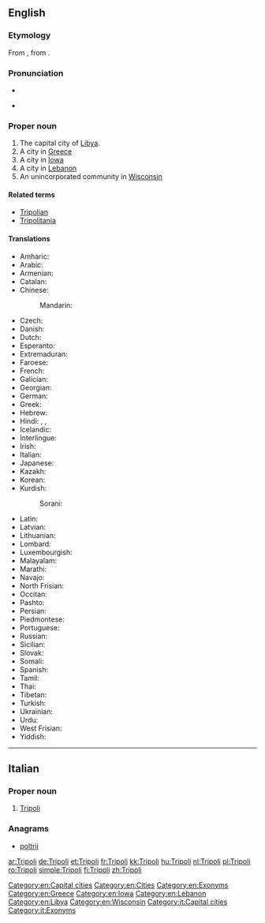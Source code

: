 {{also|tripoli}}
==English==
{{wikipedia}}

===Etymology===
From {{etyl|it|en}} {{m|it|Tripoli}}, from {{etyl|la|en}} {{m|la|Tripolis}}.

===Pronunciation===
* {{IPA|/ˈtrɪpəli/|lang=en}}
* {{a|Tripoli, Iowa}} {{IPA|/trɨˈpoʊlə/|lang=en}}

===Proper noun===
{{en-proper noun}}

# The capital city of [[Libya]].
# A city in [[Greece]]
# A city in [[Iowa]]
# A city in [[Lebanon]]
# An unincorporated community in [[Wisconsin]]

====Related terms====
* [[Tripolian]]
* [[Tripolitania]]

====Translations====
{{trans-top|capital of Libya}}
* Amharic: {{t|am|ትሪፖሊ|sc=Ethi}}
* Arabic: {{t|ar|طَرَابُلُس|m}}
* Armenian: {{t|hy|Տրիպոլի}}
* Catalan: {{t|ca|Trípoli}}
* Chinese:
*: Mandarin: {{t+|cmn|的黎波里|tr=Dīlíbōlǐ|sc=Hani}}
* Czech: {{t+|cs|Tripolis}}
* Danish: {{t|da|Tripoli}}
* Dutch: {{t+|nl|Tripoli|n}}
* Esperanto: {{t|eo|Tripolo}}
* Extremaduran: {{t|ext|Trípoli}}
* Faroese: {{t|fo|Tripolis}}
* French: {{t+|fr|Tripoli}}
* Galician: {{t+|gl|Trípoli}}
* Georgian: {{t|ka|ტრიპოლი}}
* German: {{t+|de|Tripolis}}
* Greek: {{t+|el|Τρίπολη}}
* Hebrew: {{t|he|טריפולי|sc=Hebr}}
* Hindi: {{t|hi|त्रिपोली|f|tr=tripolī|sc=Deva}}, {{t|hi|ताराबूलस|tr=tārābūlas|sc=Deva}}, {{t|hi|तराबुलुस|tr=tarābulus|sc=Deva}}
* Icelandic: {{t|is|Trípólí}}
* Interlingue: {{t|ie|Tripolis}}
* Irish: {{t|ga|Tripilí|f}}
* Italian: {{t|it|Tripoli|f}}
* Japanese: {{t|ja|トリポリ|tr=Toripori}}
* Kazakh: {{t|kk|Триполи|sc=Cyrl}}
* Korean: {{t|ko|트리폴리|tr=Teuripolli|sc=Kore}}
* Kurdish: {{t|ku|Trablûs|sc=ku-Arab}}
*: Sorani: {{t|ckb|تەرابلوس|sc=ku-Arab}}
{{trans-mid}}
* Latin: {{t|la|Tripolis|f}}
* Latvian: {{t|lv|Tripole}}
* Lithuanian: {{t|lt|Tripolis}}
* Lombard: {{t|lmo|Tripul}}
* Luxembourgish: {{t|lb|Tripolis}}
* Malayalam: {{t|ml|ട്രിപ്പോളി|sc=Mlym|tr=Ṭrippēāḷi}}
* Marathi: {{t|mr|त्रिपोली|sc=Deva|tr=tripōlī}}
* Navajo: {{t|nv|Twípoli}}
* North Frisian: {{t|frr|Tripolis}}
* Occitan: {{t+|oc|Trípol}}
* Pashto: {{t|ps|ترابلس|sc=ps-Arab}}
* Persian: {{t|fa|طرابلس|tr=Tarâbolos|sc=fa-Arab}}
* Piedmontese: {{t|pms|Trìpoli}}
* Portuguese: {{t+|pt|Trípoli}}
* Russian: {{t+|ru|Три́поли|m}}
* Sicilian: {{t|scn|Trìpuli}}
* Slovak: {{t|sk|Tripolis}}
* Somali: {{t|so|Triboli}}
* Spanish: {{t+|es|Trípoli}}
* Tamil: {{t|ta|திரிப்பொலி|tr=tirippōli|sc=Taml}}
* Thai: {{t|th|ตริโปลี|tr=tripohlii|sc=Thai}}
* Tibetan: {{t|bo|ཐི་རི་ཕོ་ལི|sc=Tibt|tr=thi ri pho li}}
* Turkish: {{t|tr|Trablus}}
* Ukrainian: {{t|uk|Тріполі|m|tr=Trípoli|sc=Cyrl}}
* Urdu: {{t|ur|طرابلس|tr=tarābulus|sc=ur-Arab}}
* West Frisian: {{t|fy|Tripoly}}
* Yiddish: {{t|yi|טריפאלי|tr=tripoli|sc=Hebr}}
{{trans-bottom}}

[[Category:en:Capital cities]]
[[Category:en:Cities]]
[[Category:en:Exonyms]]
[[Category:en:Greece]]
[[Category:en:Iowa]]
[[Category:en:Lebanon]]
[[Category:en:Libya]]
[[Category:en:Wisconsin]]

----

==Italian==

===Proper noun===
{{it-proper noun|g=f}}

# [[#English|Tripoli]]

===Anagrams===
* [[poltrii#Italian|poltrii]]

[[Category:it:Capital cities]]
[[Category:it:Exonyms]]

[[ar:Tripoli]]
[[de:Tripoli]]
[[et:Tripoli]]
[[fr:Tripoli]]
[[kk:Tripoli]]
[[hu:Tripoli]]
[[nl:Tripoli]]
[[pl:Tripoli]]
[[ro:Tripoli]]
[[simple:Tripoli]]
[[fi:Tripoli]]
[[zh:Tripoli]]